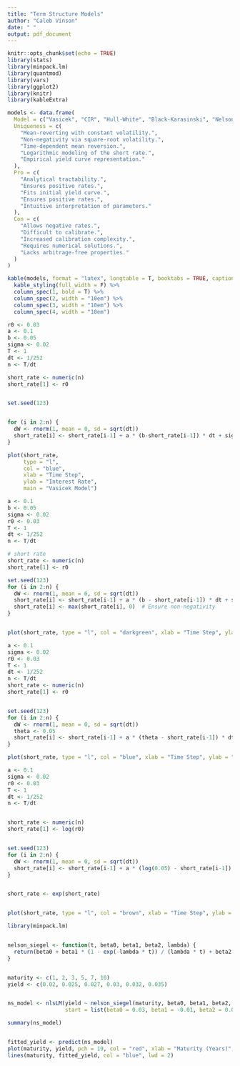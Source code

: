 ---
title: "Term Structure Models"
author: "Caleb Vinson"
date: " "
output: pdf_document
---

```{r setup, include=FALSE}
knitr::opts_chunk$set(echo = TRUE)
library(stats)
library(minpack.lm)
library(quantmod)
library(vars)
library(ggplot2)
library(knitr)
library(kableExtra)
```


```{r, echo=FALSE}



models <- data.frame(
  Model = c("Vasicek", "CIR", "Hull-White", "Black-Karasinski", "Nelson-Siegel"),
  Uniqueness = c(
    "Mean-reverting with constant volatility.",
    "Non-negativity via square-root volatility.",
    "Time-dependent mean reversion.",
    "Logarithmic modeling of the short rate.",
    "Empirical yield curve representation."
  ),
  Pro = c(
    "Analytical tractability.",
    "Ensures positive rates.",
    "Fits initial yield curve.",
    "Ensures positive rates.",
    "Intuitive interpretation of parameters."
  ),
  Con = c(
    "Allows negative rates.",
    "Difficult to calibrate.",
    "Increased calibration complexity.",
    "Requires numerical solutions.",
    "Lacks arbitrage-free properties."
  )
)

kable(models, format = "latex", longtable = T, booktabs = TRUE, caption = "Comparison of Interest Rate Models") %>%
  kable_styling(full_width = F) %>% 
  column_spec(1, bold = T) %>% 
  column_spec(2, width = "10em") %>%
  column_spec(3, width = "10em") %>%
  column_spec(4, width = "10em")

```

```{r Vasicek Model, echo=TRUE}
r0 <- 0.03
a <- 0.1
b <- 0.05
sigma <- 0.02
T <- 1
dt <- 1/252
n <- T/dt

short_rate <- numeric(n)
short_rate[1] <- r0


set.seed(123)


for (i in 2:n) {
  dW <- rnorm(1, mean = 0, sd = sqrt(dt))
  short_rate[i] <- short_rate[i-1] + a * (b-short_rate[i-1]) * dt + sigma * dW
}

plot(short_rate, 
     type = "l", 
     col = "blue", 
     xlab = "Time Step", 
     ylab = "Interest Rate", 
     main = "Vasicek Model")

```


```{r CIR Model, echo=TRUE}


a <- 0.1     
b <- 0.05    
sigma <- 0.02 
r0 <- 0.03   
T <- 1       
dt <- 1/252  
n <- T/dt    

# short rate
short_rate <- numeric(n)
short_rate[1] <- r0

set.seed(123)
for (i in 2:n) {
  dW <- rnorm(1, mean = 0, sd = sqrt(dt))
  short_rate[i] <- short_rate[i-1] + a * (b - short_rate[i-1]) * dt + sigma * sqrt(short_rate[i-1]) * dW
  short_rate[i] <- max(short_rate[i], 0)  # Ensure non-negativity
}


plot(short_rate, type = "l", col = "darkgreen", xlab = "Time Step", ylab = "Interest Rate", main = "CIR Model Simulation")
```


```{r HW Model, echo = TRUE}


a <- 0.1     
sigma <- 0.02
r0 <- 0.03   
T <- 1       
dt <- 1/252  
n <- T/dt    
short_rate <- numeric(n)
short_rate[1] <- r0


set.seed(123)
for (i in 2:n) {
  dW <- rnorm(1, mean = 0, sd = sqrt(dt))
  theta <- 0.05
  short_rate[i] <- short_rate[i-1] + a * (theta - short_rate[i-1]) * dt + sigma * dW
}

plot(short_rate, type = "l", col = "blue", xlab = "Time Step", ylab = "Interest Rate", main = "Hull-White Model Simulation")
```




```{r Black - Karasinski Model}

a <- 0.1     
sigma <- 0.02 
r0 <- 0.03   
T <- 1       
dt <- 1/252  
n <- T/dt    


short_rate <- numeric(n)
short_rate[1] <- log(r0)


set.seed(123)
for (i in 2:n) {
  dW <- rnorm(1, mean = 0, sd = sqrt(dt))
  short_rate[i] <- short_rate[i-1] + a * (log(0.05) - short_rate[i-1]) * dt + sigma * dW
}


short_rate <- exp(short_rate)


plot(short_rate, type = "l", col = "brown", xlab = "Time Step", ylab = "Interest Rate", main = "Black-Karasinski Model Simulation")

```

```{r Nelson-Sigel}

library(minpack.lm)


nelson_siegel <- function(t, beta0, beta1, beta2, lambda) {
  return(beta0 + beta1 * (1 - exp(-lambda * t)) / (lambda * t) + beta2 * ((1 - exp(-lambda * t)) / (lambda * t) - exp(-lambda * t)))
}


maturity <- c(1, 2, 3, 5, 7, 10)
yield <- c(0.02, 0.025, 0.027, 0.03, 0.032, 0.035)


ns_model <- nlsLM(yield ~ nelson_siegel(maturity, beta0, beta1, beta2, lambda),
                  start = list(beta0 = 0.03, beta1 = -0.01, beta2 = 0.01, lambda = 0.5))

summary(ns_model)


fitted_yield <- predict(ns_model)
plot(maturity, yield, pch = 19, col = "red", xlab = "Maturity (Years)", ylab = "Yield", main = "Nelson-Siegel Yield Curve")
lines(maturity, fitted_yield, col = "blue", lwd = 2)

```

